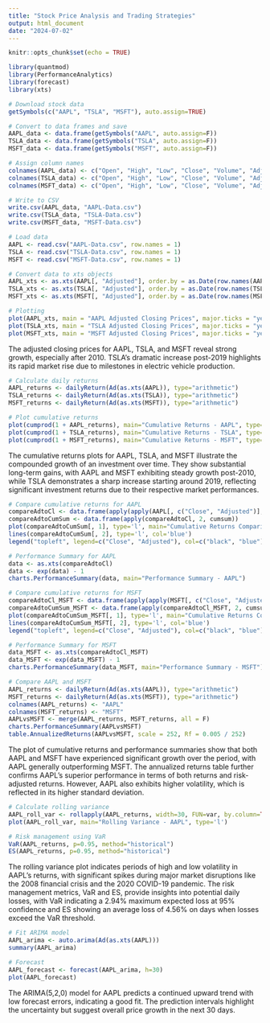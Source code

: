 ```yaml
---
title: "Stock Price Analysis and Trading Strategies"
output: html_document
date: "2024-07-02"
---
```


```r
knitr::opts_chunk$set(echo = TRUE)
```


```r
library(quantmod)
library(PerformanceAnalytics)
library(forecast)
library(xts)
```



```r
# Download stock data
getSymbols(c("AAPL", "TSLA", "MSFT"), auto.assign=TRUE)

# Convert to data frames and save
AAPL_data <- data.frame(getSymbols("AAPL", auto.assign=F))
TSLA_data <- data.frame(getSymbols("TSLA", auto.assign=F))
MSFT_data <- data.frame(getSymbols("MSFT", auto.assign=F))

# Assign column names
colnames(AAPL_data) <- c("Open", "High", "Low", "Close", "Volume", "Adjusted")
colnames(TSLA_data) <- c("Open", "High", "Low", "Close", "Volume", "Adjusted")
colnames(MSFT_data) <- c("Open", "High", "Low", "Close", "Volume", "Adjusted")

# Write to CSV
write.csv(AAPL_data, "AAPL-Data.csv")
write.csv(TSLA_data, "TSLA-Data.csv")
write.csv(MSFT_data, "MSFT-Data.csv")
```

```r
# Load data
AAPL <- read.csv("AAPL-Data.csv", row.names = 1)
TSLA <- read.csv("TSLA-Data.csv", row.names = 1)
MSFT <- read.csv("MSFT-Data.csv", row.names = 1)

# Convert data to xts objects
AAPL_xts <- as.xts(AAPL[, "Adjusted"], order.by = as.Date(row.names(AAPL)))
TSLA_xts <- as.xts(TSLA[, "Adjusted"], order.by = as.Date(row.names(TSLA)))
MSFT_xts <- as.xts(MSFT[, "Adjusted"], order.by = as.Date(row.names(MSFT)))

# Plotting
plot(AAPL_xts, main = "AAPL Adjusted Closing Prices", major.ticks = "years", minor.ticks = FALSE)
plot(TSLA_xts, main = "TSLA Adjusted Closing Prices", major.ticks = "years", minor.ticks = FALSE)
plot(MSFT_xts, main = "MSFT Adjusted Closing Prices", major.ticks = "years", minor.ticks = FALSE)
```
The adjusted closing prices for AAPL, TSLA, and MSFT reveal strong growth, especially after 2010. TSLA's dramatic increase post-2019 highlights its rapid market rise due to milestones in electric vehicle production.

```r
# Calculate daily returns
AAPL_returns <- dailyReturn(Ad(as.xts(AAPL)), type="arithmetic")
TSLA_returns <- dailyReturn(Ad(as.xts(TSLA)), type="arithmetic")
MSFT_returns <- dailyReturn(Ad(as.xts(MSFT)), type="arithmetic")

# Plot cumulative returns
plot(cumprod(1 + AAPL_returns), main="Cumulative Returns - AAPL", type='l')
plot(cumprod(1 + TSLA_returns), main="Cumulative Returns - TSLA", type='l')
plot(cumprod(1 + MSFT_returns), main="Cumulative Returns - MSFT", type='l')
```
The cumulative returns plots for AAPL, TSLA, and MSFT illustrate the compounded growth of an investment over time. They show substantial long-term gains, with AAPL and MSFT exhibiting steady growth post-2010, while TSLA demonstrates a sharp increase starting around 2019, reflecting significant investment returns due to their respective market performances.

```r
# Compare cumulative returns for AAPL
compareAdtoCl <- data.frame(apply(apply(AAPL[, c("Close", "Adjusted")], 2, log), 2, diff))
compareAdtoCumSum <- data.frame(apply(compareAdtoCl, 2, cumsum))
plot(compareAdtoCumSum[, 1], type='l', main="Cumulative Returns Comparison for AAPL", ylab="Cumulative Returns", xlab="Index")
lines(compareAdtoCumSum[, 2], type='l', col='blue')
legend("topleft", legend=c("Close", "Adjusted"), col=c("black", "blue"), lty=1)

# Performance Summary for AAPL
data <- as.xts(compareAdtoCl)
data <- exp(data) - 1
charts.PerformanceSummary(data, main="Performance Summary - AAPL")

# Compare cumulative returns for MSFT
compareAdtoCl_MSFT <- data.frame(apply(apply(MSFT[, c("Close", "Adjusted")], 2, log), 2, diff))
compareAdtoCumSum_MSFT <- data.frame(apply(compareAdtoCl_MSFT, 2, cumsum))
plot(compareAdtoCumSum_MSFT[, 1], type='l', main="Cumulative Returns Comparison for MSFT", ylab="Cumulative Returns", xlab="Index")
lines(compareAdtoCumSum_MSFT[, 2], type='l', col='blue')
legend("topleft", legend=c("Close", "Adjusted"), col=c("black", "blue"), lty=1)

# Performance Summary for MSFT
data_MSFT <- as.xts(compareAdtoCl_MSFT)
data_MSFT <- exp(data_MSFT) - 1
charts.PerformanceSummary(data_MSFT, main="Performance Summary - MSFT")

# Compare AAPL and MSFT
AAPL_returns <- dailyReturn(Ad(as.xts(AAPL)), type="arithmetic")
MSFT_returns <- dailyReturn(Ad(as.xts(MSFT)), type="arithmetic")
colnames(AAPL_returns) <- "AAPL"
colnames(MSFT_returns) <- "MSFT"
AAPLvsMSFT <- merge(AAPL_returns, MSFT_returns, all = F)
charts.PerformanceSummary(AAPLvsMSFT)
table.AnnualizedReturns(AAPLvsMSFT, scale = 252, Rf = 0.005 / 252)
```
The plot of cumulative returns and performance summaries show that both AAPL and MSFT have experienced significant growth over the period, with AAPL generally outperforming MSFT. The annualized returns table further confirms AAPL's superior performance in terms of both returns and risk-adjusted returns. However, AAPL also exhibits higher volatility, which is reflected in its higher standard deviation.

```r
# Calculate rolling variance
AAPL_roll_var <- rollapply(AAPL_returns, width=30, FUN=var, by.column=TRUE, fill=NA)
plot(AAPL_roll_var, main="Rolling Variance - AAPL", type='l')

# Risk management using VaR
VaR(AAPL_returns, p=0.95, method="historical")
ES(AAPL_returns, p=0.95, method="historical")
```
The rolling variance plot indicates periods of high and low volatility in AAPL's returns, with significant spikes during major market disruptions like the 2008 financial crisis and the 2020 COVID-19 pandemic. The risk management metrics, VaR and ES, provide insights into potential daily losses, with VaR indicating a 2.94% maximum expected loss at 95% confidence and ES showing an average loss of 4.56% on days when losses exceed the VaR threshold. 

```r
# Fit ARIMA model
AAPL_arima <- auto.arima(Ad(as.xts(AAPL)))
summary(AAPL_arima)

# Forecast
AAPL_forecast <- forecast(AAPL_arima, h=30)
plot(AAPL_forecast)
```
The ARIMA(5,2,0) model for AAPL predicts a continued upward trend with low forecast errors, indicating a good fit. The prediction intervals highlight the uncertainty but suggest overall price growth in the next 30 days.

